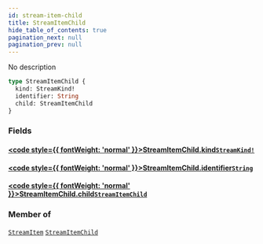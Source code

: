 ```yaml
---
id: stream-item-child
title: StreamItemChild
hide_table_of_contents: true
pagination_next: null
pagination_prev: null
---
```








No description

```graphql
type StreamItemChild {
  kind: StreamKind!
  identifier: String
  child: StreamItemChild
}
```


### Fields

#### [<code style={{ fontWeight: 'normal' }}>StreamItemChild.<b>kind</b></code>](#)<Bullet />[`StreamKind!`](/docs/schemas/fluss/enums/stream-kind) <Badge class="secondary" text="non-null"/> <Badge class="secondary" text="enum"/>
> 
> 

#### [<code style={{ fontWeight: 'normal' }}>StreamItemChild.<b>identifier</b></code>](#)<Bullet />[`String`](/docs/schemas/fluss/scalars/string) <Badge class="secondary" text="scalar"/>
> 
> 

#### [<code style={{ fontWeight: 'normal' }}>StreamItemChild.<b>child</b></code>](#)<Bullet />[`StreamItemChild`](/docs/schemas/fluss/objects/stream-item-child) <Badge class="secondary" text="object"/>
> 
> 



### Member of

[`StreamItem`](/docs/schemas/fluss/objects/stream-item)  <Badge class="secondary" text="object"/><Bullet />[`StreamItemChild`](/docs/schemas/fluss/objects/stream-item-child)  <Badge class="secondary" text="object"/>



